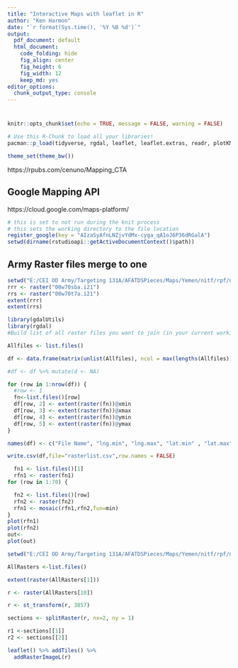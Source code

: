 ```yaml
---
title: "Interactive Maps with leaflet in R"
author: "Ken Harmon"
date: "`r format(Sys.time(), '%Y %B %d')`"
output:
  pdf_document: default
  html_document:
    code_folding: hide
    fig_align: center
    fig_height: 6
    fig_width: 12
    keep_md: yes
editor_options:
  chunk_output_type: console
---
```


# {.tabset .tabset-fade}

```r
knitr::opts_chunk$set(echo = TRUE, message = FALSE, warning = FALSE)
```

```r
# Use this R-Chunk to load all your libraries!
pacman::p_load(tidyverse, rgdal, leaflet, leaflet.extras, readr, plotKML, mapview, raster, utils, sf, sp, proj4)

theme_set(theme_bw())
```

https://rpubs.com/cenuno/Mapping_CTA

## Google Mapping API

https://cloud.google.com/maps-platform/

```r
# this is set to not run during the knit process
# this sets the working directory to the file location
register_google(key = "AIzaSyAfnLNZjvYdMx-cyga_qA1oJ6P36dRGalA") 
setwd(dirname(rstudioapi::getActiveDocumentContext()$path))
```

## Army Raster files merge to one




```r
setwd("E:/CEI OD Army/Targeting 131A/AFATDSPieces/Maps/Yemen/nitf/rpf/n17e044")
rrr <- raster("00w70sba.i21")
rrs <- raster("00w70t7a.i21")
extent(rrr)
extent(rrs)

library(gdalUtils)
library(rgdal)
#Build list of all raster files you want to join (in your current working directory).

Allfiles <- list.files()

df <- data.frame(matrix(unlist(Allfiles), ncol = max(lengths(Allfiles)), byrow = TRUE))

#df <- df %>% mutate(d <- NA)

for (row in 1:nrow(df)) {
  #row <- 1
  fn<-list.files()[row]
  df[row, 2] <- extent(raster(fn))@xmin
  df[row, 3] <- extent(raster(fn))@xmax
  df[row, 4] <- extent(raster(fn))@ymin
  df[row, 5] <- extent(raster(fn))@ymax
}

names(df) <- c("File Name", "lng.min", "lng.max", "lat.min" , "lat.max")

write.csv(df,file="rasterlist.csv",row.names = FALSE)

  fn1 <- list.files()[1]
  rfn1 <- raster(fn1)
for (row in 1:70) {

  fn2 <- list.files()[row]
  rfn2 <- raster(fn2)
  rfn1 <- mosaic(rfn1,rfn2,fun=min)
}
plot(rfn1)
plot(rfn2)
out<-
plot(out)
```

```r
setwd("E:/CEI OD Army/Targeting 131A/AFATDSPieces/Maps/Yemen/nitf/rpf/n17e044")

AllRasters <-list.files()

extent(raster(AllRasters[1]))

r <- raster(AllRasters[10])

r <- st_transform(r, 3857)

sections <- splitRaster(r, nx=2, ny = 1)

r1 <-sections[[1]]
r2 <- sections[[2]]

leaflet() %>% addTiles() %>%
  addRasterImageL(r)
  
```

